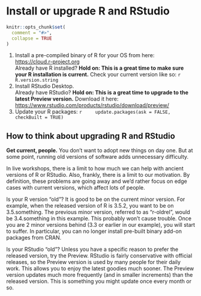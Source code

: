 # Install or upgrade R and RStudio {#install-r-rstudio}

```r
knitr::opts_chunk$set(
  comment = "#>",
  collapse = TRUE
)
```

1. Install a pre-compiled binary of R for your OS from here:  
    <https://cloud.r-project.org>  
    Already have R installed? **Hold on: This is a great time to make sure your R installation is current.** Check your current version like so:
    ```r
    R.version.string
    ```
1. Install RStudio Desktop.  
   Already have RStudio? **Hold on: This is a great time to upgrade to the latest Preview version.** Download it here:  
    <https://www.rstudio.com/products/rstudio/download/preview/>
1. Update your R packages:
    ```r
    update.packages(ask = FALSE, checkBuilt = TRUE)
    ```

## How to think about upgrading R and RStudio

**Get current, people.** You don't want to adopt new things on day one. But at some point, running old versions of software adds unnecessary difficulty.

In live workshops, there is a limit to how much we can help with ancient versions of R or RStudio. Also, frankly, there is a limit to our motivation. By definition, these problems are going away and we'd rather focus on edge cases with current versions, which affect lots of people.

Is your R version "old"? It is good to be on the current minor version. For example, when the released version of R is 3.5.2, you want to be on 3.5.something. The previous minor version, referred to as "r-oldrel", would be 3.4.something in this example. This probably won't cause trouble. Once you are 2 minor versions behind (3.3 or earlier in our example), you will start to suffer. In particular, you can no longer install pre-built binary add-on packages from CRAN.

Is your RStudio "old"? Unless you have a specific reason to prefer the released version, try the Preview. RStudio is fairly conservative with official releases, so the Preview version is used by many people for their daily work. This allows you to enjoy the latest goodies much sooner. The Preview version updates much more frequently (and in smaller increments) than the released version. This is something you might update once every month or so.
